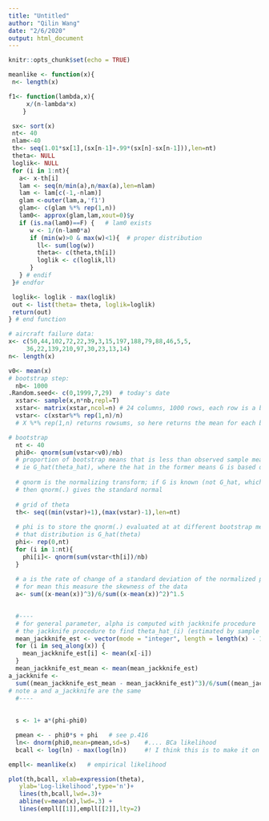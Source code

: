 ---
title: "Untitled"
author: "Qilin Wang"
date: "2/6/2020"
output: html_document
---

```{r setup, include=FALSE}
knitr::opts_chunk$set(echo = TRUE)
```
```{r}

meanlike <- function(x){
 n<- length(x)

f1<- function(lambda,x){
     x/(n-lambda*x)
    }

 sx<- sort(x)
 nt<- 40
 nlam<-40
 th<- seq(1.01*sx[1],(sx[n-1]+.99*(sx[n]-sx[n-1])),len=nt)
 theta<- NULL
 loglik<- NULL
 for (i in 1:nt){
   a<- x-th[i]
   lam <- seq(n/min(a),n/max(a),len=nlam)
   lam <- lam[c(-1,-nlam)]
   glam <-outer(lam,a,'f1')
   glam<- c(glam %*% rep(1,n))
   lam0<- approx(glam,lam,xout=0)$y
   if (is.na(lam0)==F) {   # lam0 exists
      w <- 1/(n-lam0*a)
      if (min(w)>0 & max(w)<1){  # proper distribution
        ll<- sum(log(w))
        theta<- c(theta,th[i])
        loglik <- c(loglik,ll)
      }
   } # endif
 }# endfor

 loglik<- loglik - max(loglik)
 out <- list(theta= theta, loglik=loglik)
 return(out)
} # end function

# aircraft failure data:
x<- c(50,44,102,72,22,39,3,15,197,188,79,88,46,5,5,
     36,22,139,210,97,30,23,13,14)
n<- length(x)

v0<- mean(x)
# bootstrap step:
  nb<- 1000
.Random.seed<- c(0,1999,7,29)  # today's date
  xstar<- sample(x,n*nb,repl=T)
  xstar<- matrix(xstar,ncol=n) # 24 columns, 1000 rows, each row is a bootstrap
  vstar<- c(xstar%*% rep(1,n)/n) 
  # X %*% rep(1,n) returns rowsums, so here returns the mean for each bootstrap sample

# bootstrap 
  nt <- 40
  phi0<- qnorm(sum(vstar<v0)/nb)
  # proportion of bootstrap means that is less than observed sample mean
  # ie G_hat(theta_hat), where the hat in the former means G is based on bootstrap and latter means theta is based on observed sample
  
  # qnorm is the normalizing transform; if G is known (not G_hat, which is based on bootstrap), 
  # then qnorm(.) gives the standard normal
  
  # grid of theta 
  th<- seq((min(vstar)+1),(max(vstar)-1),len=nt)
  
  # phi is to store the qnorm(.) evaluated at at different bootstrap means (to get distribution)
  # that distribution is G_hat(theta)
  phi<- rep(0,nt)
  for (i in 1:nt){
    phi[i]<- qnorm(sum(vstar<th[i])/nb)
  }
  
  # a is the rate of change of a standard deviation of the normalized parameter
  # for mean this measure the skewness of the data
  a<- sum((x-mean(x))^3)/6/sum((x-mean(x))^2)^1.5

  
  #----
  # for general parameter, alpha is computed with jackknife procedure
  # the jackknife procedure to find theta_hat_(i) (estimated by sample with i_th sample taken out)
  mean_jackknife_est <- vector(mode = "integer", length = length(x) - 1)
  for (i in seq_along(x)) {
    mean_jackknife_est[i] <- mean(x[-i])
  }
  mean_jackknife_est_mean <- mean(mean_jackknife_est)
a_jackknife <- 
  sum((mean_jackknife_est_mean - mean_jackknife_est)^3)/6/sum((mean_jackknife_est_mean - mean_jackknife_est)^2)^1.5
# note a and a_jackknife are the same
  #----
   
  
  s <- 1+ a*(phi-phi0)

  pmean <- - phi0*s + phi   # see p.416                                                                                                                                             
  ln<- dnorm(phi0,mean=pmean,sd=s)    #.... BCa likelihood
  bcall <- log(ln) - max(log(ln))     #! I think this is to make it on the same scale

empll<- meanlike(x)   # empirical likelihood

plot(th,bcall, xlab=expression(theta),
   ylab='Log-likelihood',type='n')+
   lines(th,bcall,lwd=.3)+
   abline(v=mean(x),lwd=.3) +
   lines(empll[[1]],empll[[2]],lty=2)
```

